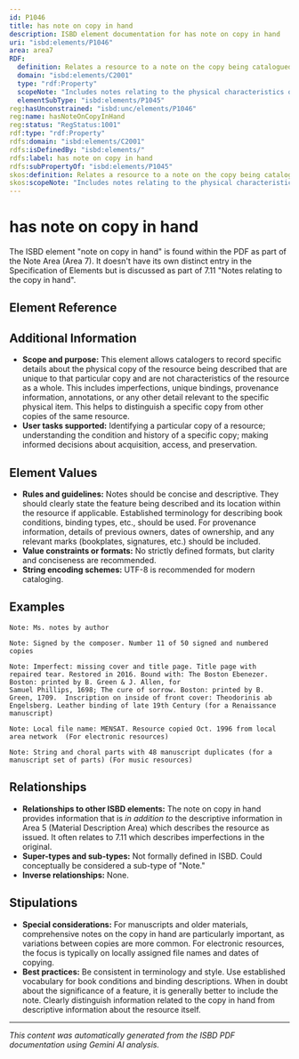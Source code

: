```yaml
---
id: P1046
title: has note on copy in hand
description: ISBD element documentation for has note on copy in hand
uri: "isbd:elements/P1046"
area: area7
RDF:
  definition: Relates a resource to a note on the copy being catalogued.
  domain: "isbd:elements/C2001"
  type: "rdf:Property"
  scopeNote: "Includes notes relating to the physical characteristics of the copy, notes relating to \"bound with\" copies, provenance notes, and action notes."
  elementSubType: "isbd:elements/P1045"
reg:hasUnconstrained: "isbd:unc/elements/P1046"
reg:name: hasNoteOnCopyInHand
reg:status: "RegStatus:1001"
rdf:type: "rdf:Property"
rdfs:domain: "isbd:elements/C2001"
rdfs:isDefinedBy: "isbd:elements/"
rdfs:label: has note on copy in hand
rdfs:subPropertyOf: "isbd:elements/P1045"
skos:definition: Relates a resource to a note on the copy being catalogued.
skos:scopeNote: "Includes notes relating to the physical characteristics of the copy, notes relating to \"bound with\" copies, provenance notes, and action notes."
---
```

# has note on copy in hand

The ISBD element "note on copy in hand" is found within the PDF as part of the Note Area (Area 7). It doesn't have its own distinct entry in the Specification of Elements but is discussed as part of 7.11 "Notes relating to the copy in hand".

## Element Reference


<ElementReference frontMatter={frontMatter} />

## Additional Information

- **Scope and purpose:** This element allows catalogers to record specific details about the physical copy of the resource being described that are unique to that particular copy and are not characteristics of the resource as a whole. This includes imperfections, unique bindings, provenance information, annotations, or any other detail relevant to the specific physical item.  This helps to distinguish a specific copy from other copies of the same resource.
- **User tasks supported:** Identifying a particular copy of a resource; understanding the condition and history of a specific copy; making informed decisions about acquisition, access, and preservation.

## Element Values

- **Rules and guidelines:** Notes should be concise and descriptive. They should clearly state the feature being described and its location within the resource if applicable.  Established terminology for describing book conditions, binding types, etc., should be used.  For provenance information, details of previous owners, dates of ownership, and any relevant marks (bookplates, signatures, etc.) should be included.
- **Value constraints or formats:** No strictly defined formats, but clarity and conciseness are recommended.
- **String encoding schemes:**  UTF-8 is recommended for modern cataloging.

## Examples

```
Note: Ms. notes by author

Note: Signed by the composer. Number 11 of 50 signed and numbered copies

Note: Imperfect: missing cover and title page. Title page with repaired tear. Restored in 2016. Bound with: The Boston Ebenezer. Boston: printed by B. Green & J. Allen, for
Samuel Phillips, 1698; The cure of sorrow. Boston: printed by B. Green, 1709.  Inscription on inside of front cover: Theodorinis ab Engelsberg. Leather binding of late 19th Century (for a Renaissance manuscript)

Note: Local file name: MENSAT. Resource copied Oct. 1996 from local area network  (For electronic resources)

Note: String and choral parts with 48 manuscript duplicates (for a manuscript set of parts) (For music resources)
```


## Relationships

- **Relationships to other ISBD elements:** The note on copy in hand provides information that is *in addition to* the descriptive information in Area 5 (Material Description Area) which describes the resource as issued.  It often relates to 7.11 which describes imperfections in the original.
- **Super-types and sub-types:**  Not formally defined in ISBD. Could conceptually be considered a sub-type of "Note."
- **Inverse relationships:** None.


## Stipulations

- **Special considerations:** For manuscripts and older materials, comprehensive notes on the copy in hand are particularly important, as variations between copies are more common.  For electronic resources, the focus is typically on locally assigned file names and dates of copying.
- **Best practices:** Be consistent in terminology and style. Use established vocabulary for book conditions and binding descriptions.  When in doubt about the significance of a feature, it is generally better to include the note.  Clearly distinguish information related to the copy in hand from descriptive information about the resource itself.


---

*This content was automatically generated from the ISBD PDF documentation using Gemini AI analysis.*
